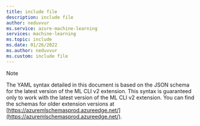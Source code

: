 ```yaml
---
title: include file
description: include file
author: neduvvur
ms.service: azure-machine-learning
services: machine-learning
ms.topic: include
ms.date: 01/26/2022
ms.author: neduvvur
ms.custom: include file
---
```


> [!NOTE]
> The YAML syntax detailed in this document is based on the JSON schema for the latest version of the ML CLI v2 extension. This syntax is guaranteed only to work with the latest version of the ML CLI v2 extension.
> You can find the schemas for older extension versions at [https://azuremlschemasprod.azureedge.net/](https://azuremlschemasprod.azureedge.net/).
